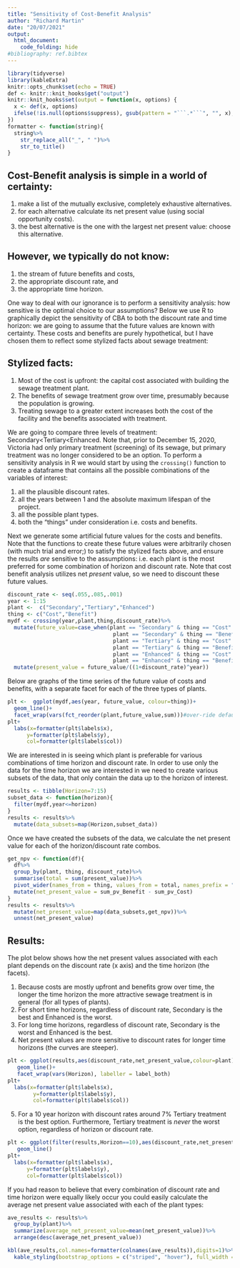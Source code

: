 ```yaml
---
title: "Sensitivity of Cost-Benefit Analysis"
author: "Richard Martin"
date: "20/07/2021"
output:
  html_document:
    code_folding: hide
#bibliography: ref.bibtex
---
```


```r
library(tidyverse)
library(kableExtra)
knitr::opts_chunk$set(echo = TRUE)
def <- knitr::knit_hooks$get("output")
knitr::knit_hooks$set(output = function(x, options) {
  x <- def(x, options)
  ifelse(!is.null(options$suppress), gsub(pattern = "```.*```", "", x), x)
})
formatter <- function(string){
  string%>%
    str_replace_all("_", " ")%>%
    str_to_title()
}
```

## Cost-Benefit analysis is simple in a world of certainty:

1) make a list of the mutually exclusive, completely exhaustive alternatives.
2) for each alternative calculate its net present value (using social opportunity costs).
3) the best alternative is the one with the largest net present value: choose this alternative.

## However, we typically do not know:

1) the stream of future benefits and costs,
2) the appropriate discount rate, and
3) the appropriate time horizon. 

One way to deal with our ignorance is to perform a sensitivity analysis: how sensitive is the optimal choice to our assumptions?  Below we use R to graphically depict the sensitivity of CBA to both the discount rate and time horizon: we are going to assume that the future values are known with certainty.  These costs and benefits are purely hypothetical, but I have chosen them to reflect some stylized facts about sewage treatment:

## Stylized facts:

1) Most of the cost is upfront: the capital cost associated with building the sewage treatment plant.
2) The benefits of sewage treatment grow over time, presumably because the population is growing.
3) Treating sewage to a greater extent increases both the cost of the facility and the benefits associated with treatment.

We are going to compare three levels of treatment: Secondary<Tertiary<Enhanced. Note that, prior to December 15, 2020, Victoria had only primary treatment (screening) of its sewage, but primary treatment was no longer considered to be an option. To perform a sensitivity analysis in R we would start by using the `crossing()` function to create a dataframe that contains all the possible combinations of the variables of interest:

1) all the plausible discount rates.
2) all the years between 1 and the absolute maximum lifespan of the project.
3) all the possible plant types.
4) both the "things" under consideration i.e. costs and benefits.

Next we generate some artificial future values for the costs and benefits.  Note that the functions to create these future values were arbitrarily chosen (with much trial and error;) to satisfy the stylized facts above, and ensure the results *are* sensitive to the assumptions: i.e. each plant is the most preferred for some combination of horizon and discount rate. Note that cost benefit analysis utilizes net *present* value, so we need to discount these future values. 

```r
discount_rate <- seq(.055,.085,.001)
year <- 1:15
plant <-  c("Secondary","Tertiary","Enhanced")
thing <- c("Cost","Benefit")
mydf <- crossing(year,plant,thing,discount_rate)%>% 
  mutate(future_value=case_when(plant == "Secondary" & thing == "Cost" ~ 21/year,
                                 plant == "Secondary" & thing == "Benefit" ~ log(100000*year),
                                 plant == "Tertiary" & thing == "Cost" ~ 39.99/year,
                                 plant == "Tertiary" & thing == "Benefit" ~ 1.5035*log(100000*year),
                                 plant == "Enhanced" & thing == "Cost" ~ 46.5/year,
                                 plant == "Enhanced" & thing == "Benefit" ~ 1.67*log(100000*year)))%>%#THEN
  mutate(present_value = future_value/((1+discount_rate)^year))
```

Below are graphs of the time series of the future value of costs and benefits, with a separate facet for each of the three types of plants.


```r
plt <-  ggplot(mydf,aes(year, future_value, colour=thing))+
  geom_line()+
  facet_wrap(vars(fct_reorder(plant,future_value,sum)))#over-ride default alphabetic layout.
plt+
  labs(x=formatter(plt$labels$x),
      y=formatter(plt$labels$y),
      col=formatter(plt$labels$col))
```

We are interested in is seeing which plant is preferable for various combinations of time horizon and discount rate. In order to use only the data for the time horizon we are interested in we need to create various subsets of the data, that only contain the data up to the horizon of interest. 

```r
results <- tibble(Horizon=7:15)
subset_data <- function(horizon){
  filter(mydf,year<=horizon)
}
results <- results%>%
  mutate(data_subsets=map(Horizon,subset_data))
```

Once we have created the subsets of the data, we calculate the net present value for each of the horizon/discount rate combos. 

```r
get_npv <- function(df){
  df%>%
  group_by(plant, thing, discount_rate)%>%
  summarise(total = sum(present_value))%>%
  pivot_wider(names_from = thing, values_from = total, names_prefix = "sum_pv_")%>%
  mutate(net_present_value = sum_pv_Benefit - sum_pv_Cost)
}
results <- results%>%
  mutate(net_present_value=map(data_subsets,get_npv))%>%
  unnest(net_present_value)
```

## Results:

The plot below shows how the net present values associated with each plant depends on the discount rate (x axis) and the time horizon (the facets). 

1)  Because costs are mostly upfront and benefits grow over time, the longer the time horizon the more attractive sewage treatment is in general (for all types of plants). 
2) For short time horizons, regardless of discount rate, Secondary is the best and Enhanced is the worst.
3) For long time horizons, regardless of discount rate, Secondary is the worst and Enhanced is the best.
4) Net present values are more sensitive to discount rates for longer time horizons (the curves are steeper).


```r
plt <- ggplot(results,aes(discount_rate,net_present_value,colour=plant))+
   geom_line()+
   facet_wrap(vars(Horizon), labeller = label_both)
plt+
  labs(x=formatter(plt$labels$x),
        y=formatter(plt$labels$y),
        col=formatter(plt$labels$col))
```

5) For a 10 year horizon with discount rates around 7% Tertiary treatment is the best option. Furthermore, Tertiary treatment is *never* the worst option, regardless of horizon or discount rate.  

```r
plt <- ggplot(filter(results,Horizon==10),aes(discount_rate,net_present_value,colour=plant))+
   geom_line()
plt+
  labs(x=formatter(plt$labels$x),
      y=formatter(plt$labels$y),
      col=formatter(plt$labels$col))
```

If you had reason to believe that every combination of discount rate and time horizon were equally likely occur you could easily calculate the average net present value associated with each of the plant types:

```r
ave_results <- results%>%
  group_by(plant)%>%
  summarize(average_net_present_value=mean(net_present_value))%>%
  arrange(desc(average_net_present_value))

kbl(ave_results,col.names=formatter(colnames(ave_results)),digits=1)%>% 
  kable_styling(bootstrap_options = c("striped", "hover"), full_width = F)
```


